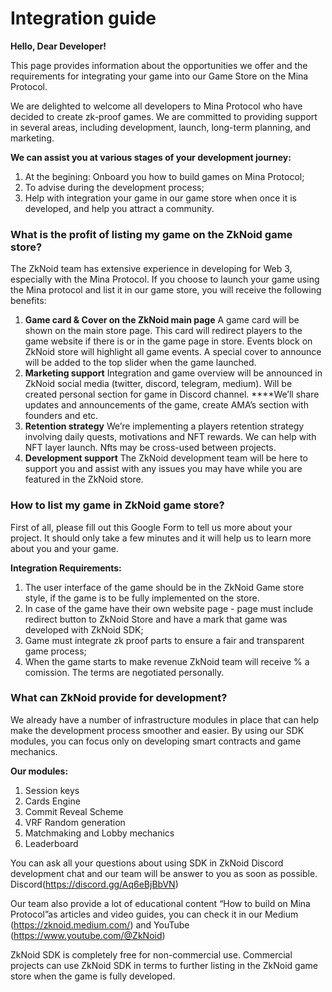 # Integration guide

**Hello, Dear Developer!**

This page provides information about the opportunities we offer and the requirements for integrating your game into our Game Store on the Mina Protocol.

We are delighted to welcome all developers to Mina Protocol who have decided to create zk-proof games. We are committed to providing support in several areas, including development, launch, long-term planning, and marketing.

**We can assist you at various stages of your development journey:**

1. At the begining: Onboard you how to build games on Mina Protocol;
2. To advise during the development process;
3. Help with integration your game in our game store when once it is developed, and help you attract a community.

### What is the profit of listing my game on the ZkNoid game store?

The ZkNoid team has extensive experience in developing for Web 3, especially with the Mina Protocol. If you choose to launch your game using the Mina protocol and list it in our game store, you will receive the following benefits:

1. **Game card & Cover on the ZkNoid main page**
A game card will be shown on the main store page. This card will redirect players to the game website if there is or in the game page in store. Events block on ZkNoid store will highlight all game events. A special cover to announce will be added to the top slider when the game launched.
2. **Marketing support**
Integration and game overview will be announced in ZkNoid social media (twitter, discord, telegram, medium). Will be created personal section for game in Discord channel. ****We’ll share updates and announcements of the game, create AMA’s section with founders and etc.
3. **Retention strategy**
We’re implementing a players retention strategy involving daily quests, motivations and NFT rewards. We can help with NFT layer launch. Nfts may be cross-used between projects.
4. **Development support**
The ZkNoid development team will be here to support you and assist with any issues you may have while you are featured in the ZkNoid store.

### How to list my game in ZkNoid game store?

First of all, please fill out this Google Form to tell us more about your project. It should only take a few minutes and it will help us to learn more about you and your game.

**Integration Requirements:**  

1. The user interface of the game should be in the ZkNoid Game store style, if the game is to be fully implemented on the store.
2. In case of the game have their own website page - page must include redirect button to ZkNoid Store and have a mark that game was developed with ZkNoid SDK;
3. Game must integrate zk proof parts to ensure a fair and transparent game process;
4. When the game starts to make revenue ZkNoid team will receive % a comission. The terms are negotiated personally.

### What can ZkNoid provide for development?

We already have a number of infrastructure modules in place that can help make the development process smoother and easier. By using our SDK modules, you can focus only on developing smart contracts and game mechanics.

**Our modules:**

1. Session keys
2. Cards Engine
3. Commit Reveal Scheme
4. VRF Random generation
5. Matchmaking and Lobby mechanics
6. Leaderboard

You can ask all your questions about using SDK in ZkNoid Discord development chat and our team will be answer to you as soon as possible. Discord(https://discord.gg/Aq6eBjBbVN)

Our team also provide a lot of educational content “How to build on Mina Protocol”as articles and video guides, you can check it in our Medium (https://zknoid.medium.com/) and YouTube (https://www.youtube.com/@ZkNoid)

ZkNoid SDK is completely free for non-commercial use. Commercial projects can use ZkNoid SDK in terms to further listing in the  ZkNoid game store when the game is fully developed.
